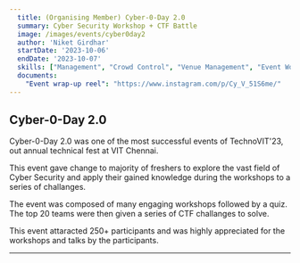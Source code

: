 ```yaml
---
  title: (Organising Member) Cyber-0-Day 2.0
  summary: Cyber Security Workshop + CTF Battle
  image: /images/events/cyber0day2
  author: 'Niket Girdhar'
  startDate: '2023-10-06'
  endDate: '2023-10-07'
  skills: ["Management", "Crowd Control", "Venue Management", "Event Workflow", "Leadership"]
  documents: 
    "Event wrap-up reel": "https://www.instagram.com/p/Cy_V_51S6me/"
---
```


## Cyber-0-Day 2.0

Cyber-0-Day 2.0 was one of the most successful events of TechnoVIT'23, out annual technical fest at VIT Chennai. 

This event gave change to majority of freshers to explore the vast field of Cyber Security and apply their gained knowledge during the workshops to a series of challanges. 

The event was composed of many engaging workshops followed by a quiz. The top 20 teams were then given a series of CTF challanges to solve.

This event attaracted 250+ participants and was highly appreciated for the workshops and talks by the participants.

---